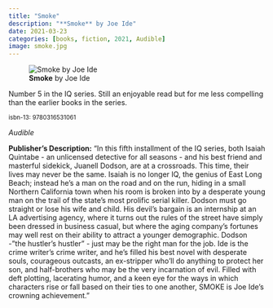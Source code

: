 ```yaml
---
title: "Smoke"
description: "**Smoke** by Joe Ide"
date: 2021-03-23
categories: [books, fiction, 2021, Audible]
image: smoke.jpg
---
```

![**Smoke** by Joe Ide](smoke.jpg){fig-align="left"}

Number 5 in the IQ series. Still an enjoyable read but for me less compelling
than the earlier books in the series.

<sup>isbn-13: 9780316531061</sup>

*Audible*

**Publisher's Description:**
"In this fifth installment of the IQ series, both Isaiah Quintabe - an
unlicensed detective for all seasons - and his best friend and masterful
sidekick, Juanell Dodson, are at a crossroads. This time, their lives may
never be the same. Isaiah is no longer IQ, the genius of East Long Beach;
instead he's a man on the road and on the run, hiding in a small Northern
California town when his room is broken into by a desperate young man on
the trail of the state's most prolific serial killer. Dodson must go
straight or lose his wife and child. His devil's bargain is an internship
at an LA advertising agency, where it turns out the rules of the street
have simply been dressed in business casual, but where the aging company's
fortunes may well rest on their ability to attract a younger demographic.
Dodson - "the hustler's hustler" - just may be the right man for the job.
Ide is the crime writer's crime writer, and he's filled his best novel with
desperate souls, courageous outcasts, an ex-stripper who'll do anything to
protect her son, and half-brothers who may be the very incarnation of evil.
Filled with deft plotting, lacerating humor, and a keen eye for the ways in
which characters rise or fall based on their ties to one another, SMOKE is
Joe Ide's crowning achievement."